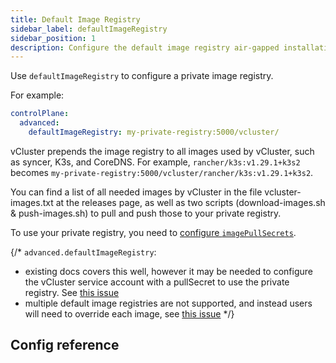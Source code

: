 ```yaml
---
title: Default Image Registry
sidebar_label: defaultImageRegistry
sidebar_position: 1
description: Configure the default image registry air-gapped installation.
---
```



Use `defaultImageRegistry` to configure a private image registry.

For example:

```yaml
controlPlane:
  advanced:
    defaultImageRegistry: my-private-registry:5000/vcluster/
```

vCluster prepends the image registry to all images used by vCluster, such as syncer, K3s, and CoreDNS. For example, `rancher/k3s:v1.29.1+k3s2` becomes `my-private-registry:5000/vcluster/rancher/k3s:v1.29.1+k3s2`.

You can find a list of all needed images by vCluster in the file vcluster-images.txt at the releases page, as well as two scripts (download-images.sh & push-images.sh) to pull and push those to your private registry.

To use your private registry, you need to [configure `imagePullSecrets`](/vcluster/vcluster-yaml/control-plane/other/advanced/service-account.mdx).

{/*
`advanced.defaultImageRegistry`:
- existing docs covers this well, however it may be needed to configure the vCluster service account with a pullSecret to use the private registry. See [this issue](https://github.com/loft-sh/vcluster/issues/333)
- multiple default image registries are not supported, and instead users will need to override each image, see [this issue](https://github.com/loft-sh/vcluster/issues/1200)
*/}

## Config reference

<DefaultImageRegistry/>